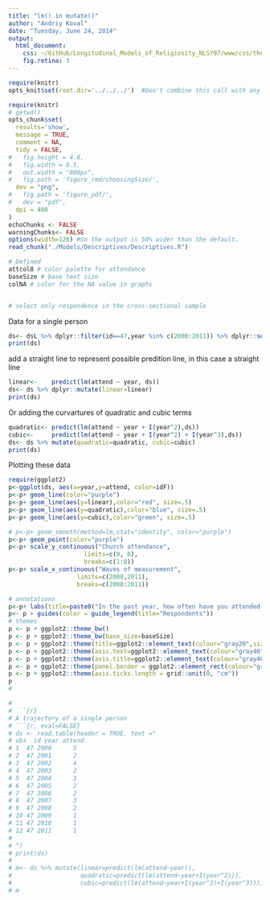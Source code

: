 ```yaml
---
title: "lm() in mutate()"
author: "Andriy Koval"
date: "Tuesday, June 24, 2014"
output:
  html_document:
    css: ~/GitHub/Longitudinal_Models_of_Religiosity_NLSY97/www/css/thesis.css
    fig.retina: 3
---
```



<!--  Set the working directory to the repository's base directory; this assumes the report is nested inside of only one directory.-->
```r
require(knitr)
opts_knit$set(root.dir='../../../')  #Don't combine this call with any other chunk -especially one that uses file paths.

```

```r
require(knitr)
# getwd()
opts_chunk$set(
  results='show', 
  message = TRUE,
  comment = NA, 
  tidy = FALSE,
#   fig.height = 4.8, 
#   fig.width = 6.5, 
#   out.width = "800px",
#   fig.path = 'figure_rmd/choosingSize/',     
  dev = "png",
#   fig.path = 'figure_pdf/',     
#   dev = "pdf",
  dpi = 400
)
echoChunks <- FALSE
warningChunks<- FALSE
options(width=120) #So the output is 50% wider than the default.
read_chunk("./Models/Descriptives/Descriptives.R") 
```

```r
# Defined
attcol8 # color palette for attendance
baseSize # base text size
colNA # color for the NA value in graphs

```

```r
```

```r
# select only respondence in the cross-sectional sample

```

Data for a single person
```r
ds<- dsL %>% dplyr::filter(id==47,year %in% c(2000:2011)) %>% dplyr::select(id,year,attend) 
print(ds)

```
add a straight line to represent possible predition line, in this case a straight line
```r
linear<-    predict(lm(attend ~ year, ds))
ds<- ds %>% dplyr::mutate(linear=linear)
print(ds)
```
Or adding the curvartures of quadratic and cubic terms
```r
quadratic<- predict(lm(attend ~ year + I(year^2),ds))
cubic<-     predict(lm(attend ~ year + I(year^2) + I(year^3),ds))
ds<- ds %>% mutate(quadratic=quadratic, cubic=cubic)
print(ds)
```
Plotting these data
```r
require(ggplot2)
p<-ggplot(ds, aes(x=year,y=attend, color=idF))
p<-p+ geom_line(color="purple")
p<-p+ geom_line(aes(y=linear),color="red", size=.5)
p<-p+ geom_line(aes(y=quadratic),color="blue", size=.5)
p<-p+ geom_line(aes(y=cubic),color="green", size=.5)

# p<-p+ geom_smooth(method=lm,stat="identity", color="purple")
p<-p+ geom_point(color="purple")
p<-p+ scale_y_continuous("Church attendance",
                     limits=c(0, 8),
                     breaks=c(1:8))
p<-p+ scale_x_continuous("Waves of measurement",
                   limits=c(2000,2011),
                   breaks=c(2000:2011))

# annotations
p<-p+ labs(title=paste0("In the past year, how often have you attended a worship service?"))
p<- p + guides(color = guide_legend(title="Respondents")) 
# themes
p <- p + ggplot2::theme_bw()
p <- p + ggplot2::theme_bw(base_size=baseSize)
p <- p + ggplot2::theme(title=ggplot2::element_text(colour="gray20",size = 12)) 
p <- p + ggplot2::theme(axis.text=ggplot2::element_text(colour="gray40"))
p <- p + ggplot2::theme(axis.title=ggplot2::element_text(colour="gray40"))
p <- p + ggplot2::theme(panel.border = ggplot2::element_rect(colour="gray80"))
p <- p + ggplot2::theme(axis.ticks.length = grid::unit(0, "cm"))
p
# 

# 
# ```{r}
# A trajectory of a single person 
# ```{r, eval=FALSE}
# ds <- read.table(header = TRUE, text ="
# obs  id year attend
# 1  47 2000      5
# 2  47 2001      2
# 3  47 2002      4
# 4  47 2003      2
# 5  47 2004      3
# 6  47 2005      2
# 7  47 2006      2
# 8  47 2007      3
# 9  47 2008      2
# 10 47 2009      1
# 11 47 2010      1
# 12 47 2011      1
# 
# ")
# print(ds)
# 
# m<- ds %>% mutate(linear=predict(lm(attend~year)),
#                   quadratic=predict(lm(attend~year+I(year^2))),
#                   cubic=predict(lm(attend~year+I(year^2)+I(year^3))))
# m
```

